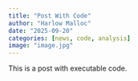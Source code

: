 ```yaml
---
title: "Post With Code"
author: "Harlow Malloc"
date: "2025-09-20"
categories: [news, code, analysis]
image: "image.jpg"
---
```


This is a post with executable code.
